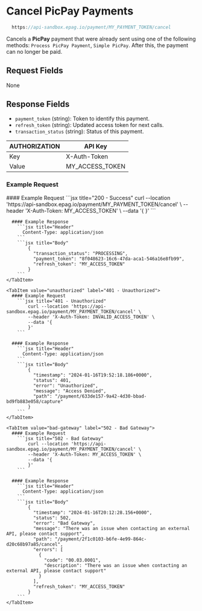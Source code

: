 
# Cancel PicPay Payments

```jsx
  https://api-sandbox.epag.io/payment/MY_PAYMENT_TOKEN/cancel
```

Cancels a **PicPay** payment that were already sent using one of the following methods: `Process PicPay Payment`, `Simple PicPay`. After this, the payment can no longer be paid.

## Request Fields

None

## Response Fields

- `payment_token` (string): Token to identify this payment.
- `refresh_token` (string): Updated access token for next calls.
- `transaction_status` (string): Status of this payment.

| AUTHORIZATION | API Key         | 
| ------------- | --------------- |
| Key           | X-Auth-Token    |
| Value         | MY_ACCESS_TOKEN |

### Example Request

<Tabs>

  <TabItem value="success" label="200 - Success">
      #### Example Request
        ```jsx title="200 - Success"
            curl --location 'https://api-sandbox.epag.io/payment/MY_PAYMENT_TOKEN/cancel' \
            --header 'X-Auth-Token: MY_ACCESS_TOKEN' \
            --data '{
            }'
        ```

      #### Example Response
        ```jsx title="Header"
          Content-Type: application/json
        ```  
        ```jsx title="Body"
            {
              "transaction_status": "PROCESSING",
              "payment_token": "8f048623-16c6-47da-aca1-546a16e8fb99",
              "refresh_token": "MY_ACCESS_TOKEN"
            }
        ```
    </TabItem>

    <TabItem value="unauthorized" label="401 - Unauthorized">
      #### Example Request
        ```jsx title="401 - Unauthorized"
            curl --location 'https://api-sandbox.epag.io/payment/MY_PAYMENT_TOKEN/cancel' \
            --header 'X-Auth-Token: INVALID_ACCESS_TOKEN' \
            --data '{
            }'
        ```

      #### Example Response
        ```jsx title="Header"
          Content-Type: application/json
        ```  
        ```jsx title="Body"
            {
              "timestamp": "2024-01-16T19:52:18.186+0000",
              "status": 401,
              "error": "Unauthorized",
              "message": "Access Denied",
              "path": "/payment/633de157-9a42-4d30-bbad-bd9fb883e058/capture"
            }
        ```
    </TabItem>

    <TabItem value="bad-gateway" label="502 - Bad Gateway">
      #### Example Request
        ```jsx title="502 - Bad Gateway"
            curl --location 'https://api-sandbox.epag.io/payment/MY_PAYMENT_TOKEN/cancel' \
            --header 'X-Auth-Token: MY_ACCESS_TOKEN' \
            --data '{
            }'
        ```

      #### Example Response
        ```jsx title="Header"
          Content-Type: application/json
        ```  
        ```jsx title="Body"
            {
              "timestamp": "2024-01-16T20:12:28.156+0000",
              "status": 502,
              "error": "Bad Gateway",
              "message": "There was an issue when contacting an external API, please contact support",
              "path": "/payment/2f1c0103-b6fe-4e99-864c-d20c68b97a85/cancel",
              "errors": [
                {
                  "code": "00.03.0001",
                  "description": "There was an issue when contacting an external API, please contact support"
                }
              ],
              "refresh_token": "MY_ACCESS_TOKEN"
            }
        ```
    </TabItem>
    
</Tabs>